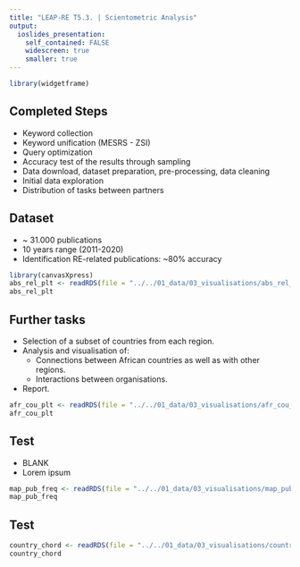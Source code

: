 ```yaml
---
title: "LEAP-RE T5.3. | Scientometric Analysis"
output: 
  ioslides_presentation:
    self_contained: FALSE
    widescreen: true
    smaller: true
---
```



```r
library(widgetframe)
```

## Completed Steps

- Keyword collection
- Keyword unification (MESRS - ZSI)
- Query optimization
- Accuracy test of the results through sampling 
- Data download, dataset preparation, pre-processing, data cleaning
- Initial data exploration
- Distribution of tasks between partners



## Dataset

- ~ 31.000 publications
- 10 years range (2011-2020)
- Identification RE-related publications: ~80% accuracy

```r
library(canvasXpress)
abs_rel_plt <- readRDS(file = "../../01_data/03_visualisations/abs_rel_plt.Rds")
abs_rel_plt
```

## Further tasks
- Selection of a subset of countries from each region.
- Analysis and visualisation of:
  * Connections between African countries as well as with other regions.
  * Interactions between organisations.
- Report.
```r
afr_cou_plt <- readRDS(file = "../../01_data/03_visualisations/afr_cou_plt.Rds")
afr_cou_plt
```

## Test

- BLANK
- Lorem ipsum

```r
map_pub_freq <- readRDS(file = "../../01_data/03_visualisations/map_pub_freq.Rds")
map_pub_freq
```

## Test

```r
country_chord <- readRDS(file = "../../01_data/03_visualisations/country_chord.Rds")
country_chord
```